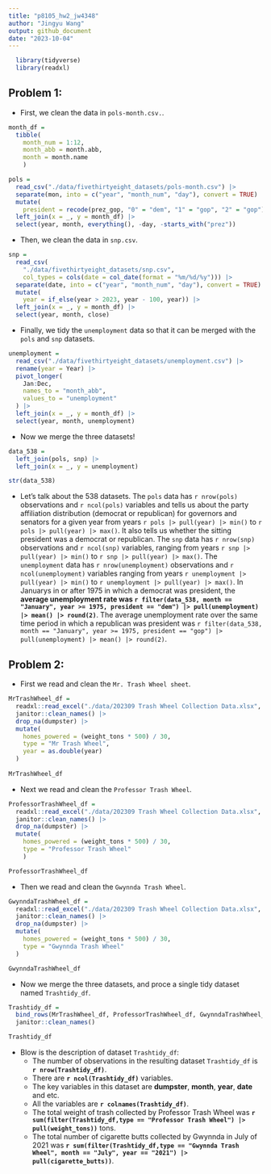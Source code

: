 ```yaml
---
title: "p8105_hw2_jw4348"
author: "Jingyu Wang"
output: github_document
date: "2023-10-04"
---
```


```r
  library(tidyverse)
  library(readxl)
```

## Problem 1: 

- First, we clean the data in `pols-month.csv.`.

```r
month_df = 
  tibble(
    month_num = 1:12,
    month_abb = month.abb,
    month = month.name
    )
```

```r
pols = 
  read_csv("./data/fivethirtyeight_datasets/pols-month.csv") |>
  separate(mon, into = c("year", "month_num", "day"), convert = TRUE) |>
  mutate(
    president = recode(prez_gop, "0" = "dem", "1" = "gop", "2" = "gop")) |>
  left_join(x = _, y = month_df) |> 
  select(year, month, everything(), -day, -starts_with("prez")) 
```

- Then, we clean the data in `snp.csv`.

```r
snp = 
  read_csv(
    "./data/fivethirtyeight_datasets/snp.csv",
    col_types = cols(date = col_date(format = "%m/%d/%y"))) |>
  separate(date, into = c("year", "month_num", "day"), convert = TRUE) |>
  mutate(
    year = if_else(year > 2023, year - 100, year)) |> 
  left_join(x = _, y = month_df) |> 
  select(year, month, close) 
```

- Finally, we tidy the `unemployment` data so that it can be merged with the `pols` and `snp` datasets.

```r
unemployment = 
  read_csv("./data/fivethirtyeight_datasets/unemployment.csv") |>
  rename(year = Year) |>
  pivot_longer(
    Jan:Dec, 
    names_to = "month_abb",
    values_to = "unemployment"
  ) |> 
  left_join(x = _, y = month_df) |> 
  select(year, month, unemployment)
```

- Now we merge the three datasets!

```r
data_538 = 
  left_join(pols, snp) |>
  left_join(x = _, y = unemployment)

str(data_538)
```

- Let's talk about the 538 datasets. The `pols` data has `r nrow(pols)` observations and `r ncol(pols)` variables and tells us about the party affiliation distribution (democrat or republican) for governors and senators for a given year from years `r pols |> pull(year) |> min()` to `r pols |> pull(year) |> max()`. It also tells us whether the sitting president was a democrat or republican. The `snp` data has `r nrow(snp)` observations and `r ncol(snp)` variables, ranging from years `r snp |> pull(year) |> min()` to `r snp |> pull(year) |> max()`. The `unemployment` data has `r nrow(unemployment)` observations and `r ncol(unemployment)` variables ranging from years `r unemployment |> pull(year) |> min()` to `r unemployment |> pull(year) |> max()`. In Januarys in or after 1975 in which a democrat was president, the **average unemployment rate was `r filter(data_538, month == "January", year >= 1975, president == "dem") |> pull(unemployment) |> mean() |> round(2)`**.  The average unemployment rate over the same time period in which a republican was president was `r filter(data_538, month == "January", year >= 1975, president == "gop") |> pull(unemployment) |> mean() |> round(2)`.

## Problem 2: 

- First we read and clean the `Mr. Trash Wheel sheet`.

```r
MrTrashWheel_df = 
  readxl::read_excel("./data/202309 Trash Wheel Collection Data.xlsx", sheet = "Mr. Trash Wheel", range = "A2:N586") |> 
  janitor::clean_names() |>
  drop_na(dumpster) |>
  mutate(
    homes_powered = (weight_tons * 500) / 30,
    type = "Mr Trash Wheel",
    year = as.double(year)
  )
 
MrTrashWheel_df
```

- Next we read and clean the `Professor Trash Wheel`.

```r
ProfessorTrashWheel_df = 
  readxl::read_excel("./data/202309 Trash Wheel Collection Data.xlsx", sheet = "Professor Trash Wheel", range = "A2:M108") |> 
  janitor::clean_names() |>
  drop_na(dumpster) |>
  mutate(
    homes_powered = (weight_tons * 500) / 30,
    type = "Professor Trash Wheel"
    )

ProfessorTrashWheel_df
```

- Then we read and clean the `Gwynnda Trash Wheel`.

```r
GwynndaTrashWheel_df = 
  readxl::read_excel("./data/202309 Trash Wheel Collection Data.xlsx", sheet =   "Gwynnda Trash Wheel", range = "A2:L157") |> 
  janitor::clean_names() |>
  drop_na(dumpster) |>
  mutate(
    homes_powered = (weight_tons * 500) / 30,
    type = "Gwynnda Trash Wheel"
  )

GwynndaTrashWheel_df
```

- Now we merge the three datasets, and proce a single tidy dataset named `Trashtidy_df`.

```r
Trashtidy_df = 
  bind_rows(MrTrashWheel_df, ProfessorTrashWheel_df, GwynndaTrashWheel_df) |>
  janitor::clean_names() 

Trashtidy_df
```

- Blow is the description of dataset `Trashtidy_df`:
  - The number of observations in the resulting dataset `Trashtidy_df` is **`r nrow(Trashtidy_df)`**. 
  - There are **`r ncol(Trashtidy_df)`** variables.
  - The key variables in this dataset are **dumpster**, **month**, **year**, **date** and etc. 
  - All the variables are **`r colnames(Trashtidy_df)`**. 
  - The total weight of trash collected by Professor Trash Wheel was **`r sum(filter(Trashtidy_df,type == "Professor Trash Wheel") |> pull(weight_tons))`** tons.
  - The total number of cigarette butts collected by Gwynnda in July of 2021 was **`r sum(filter(Trashtidy_df,type == "Gwynnda Trash Wheel", month == "July", year == "2021") |> pull(cigarette_butts))`**.